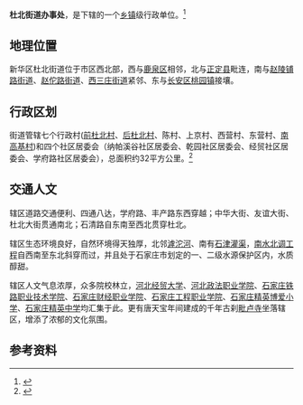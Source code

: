 {{中国乡级行政区|汉语拼音=Dùběi Jiēdào|旧称=杜北乡|上级行政区=新华区 (石家庄市)|PolDivType=街道办事处|行政区划代码=13 01 05 202|AreaTotal=32平方公里}}

'''杜北街道办事处'''，是{{PRC admin/fullname|13/01/05/202/000|3}}下辖的一个[[乡镇|乡镇]]级行政单位。<ref>{{PRC admin/ref sgc|{{PRC admin/parent|13/01/05/202/000}}}}</ref>

== 地理位置 ==
新华区杜北街道位于市区西北部，西与[[鹿泉区|鹿泉区]]相邻，北与[[正定县|正定县]]毗连，南与[[赵陵铺路街道|赵陵铺路街道]]、[[赵佗路街道|赵佗路街道]]、[[西三庄街道|西三庄街道]]紧邻、东与[[长安区_(石家庄市)|长安区]][[桃园镇_(石家庄市)|桃园镇]]接壤。

== 行政区划 ==
街道管辖七个行政村([[前杜北村|前杜北村]]、[[后杜北村|后杜北村]]、陈村、上京村、西营村、东营村、[[南高基村|南高基村]])和四个社区居委会（纳帕溪谷社区居委会、乾园社区居委会、经贸社区居委会、学府路社区居委会），总面积约32平方公里。<ref>{{Cite web|url=http://www.xhqsjz.gov.cn/webSite/info_1_599.html|title=杜北街道办事处|accessdate=2018-10-15|work=www.xhqsjz.gov.cn|archive-date=2018-10-15|archive-url=https://web.archive.org/web/20181015153034/http://www.xhqsjz.gov.cn/webSite/info_1_599.html|dead-url=no}}</ref>

== 交通人文 ==
辖区道路交通便利、四通八达，学府路、丰产路东西穿越；中华大街、友谊大街、杜北大街贯通南北；石清路自东南至西北贯穿杜北。

辖区生态环境良好，自然环境得天独厚，北邻[[滹沱河|滹沱河]]、南有[[石津灌区|石津灌渠]]，[[南水北调工程|南水北调工程]]自西南至东北斜穿而过，并且处于石家庄市划定的一、二级水源保护区内，水质醇甜。

辖区人文气息浓厚，众多院校林立，[[河北经贸大学|河北经贸大学]]、[[河北政法职业学院|河北政法职业学院]]、[[石家庄铁路职业技术学院|石家庄铁路职业技术学院]]、[[石家庄财经职业学院|石家庄财经职业学院]]、[[石家庄工程职业学院|石家庄工程职业学院]]、[[石家庄精英博爱小学|石家庄精英博爱小学]]、[[石家庄精英中学|石家庄精英中学]]均汇集于此。更有唐天宝年间建成的千年古刹[[毗卢寺_(石家庄)|毗卢寺]]坐落辖区，增添了浓郁的文化氛围。

== 参考资料 ==

{{reflist}}

{{行政区划小作品}}
{{PRC admin/navcat|13/01/05/202/000}}